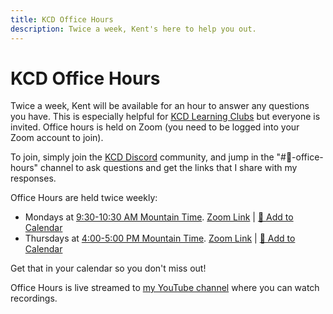 ```yaml
---
title: KCD Office Hours
description: Twice a week, Kent's here to help you out.
---
```


# KCD Office Hours

Twice a week, Kent will be available for an hour to answer any questions you
have. This is especially helpful for [KCD Learning Clubs](/clubs) but everyone
is invited. Office hours is held on Zoom (you need to be logged into your Zoom
account to join).

To join, simply join the [KCD Discord](/discord) community, and jump in the
"#🏫-office-hours" channel to ask questions and get the links that I share with
my responses.

Office Hours are held twice weekly:

- Mondays at
  [9:30-10:30 AM Mountain Time](<https://www.thetimezoneconverter.com/?t=9%3A30%20am&tz=Mountain%20Time%20(MT)&>).
  [Zoom Link](https://kcd.im/office-hours-zoom-monday) |
  [📆 Add to Calendar](https://kcd.im/office-hours-calendar-monday)
- Thursdays at
  [4:00-5:00 PM Mountain Time](<https://www.thetimezoneconverter.com/?t=4%3A00%20pm&tz=Mountain%20Time%20(MT)&>).
  [Zoom Link](https://kcd.im/office-hours-zoom-thursday) |
  [📆 Add to Calendar](https://kcd.im/office-hours-calendar-thursday)

Get that in your calendar so you don't miss out!

Office Hours is live streamed to [my YouTube channel](https://kcd.im/YouTube)
where you can watch recordings.
